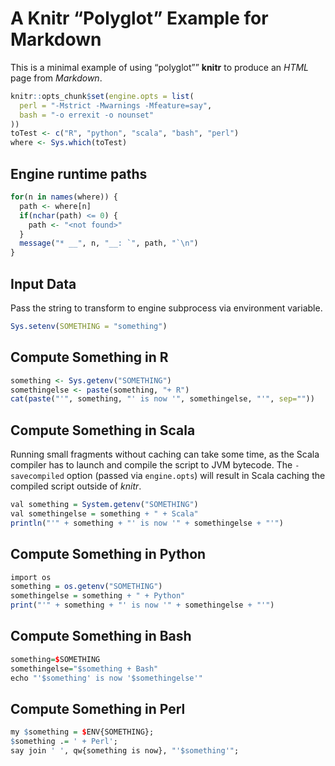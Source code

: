 # A Knitr "Polyglot" Example for Markdown

This is a minimal example of using "polyglot"" **knitr** to produce an _HTML_ page from _Markdown_.

```r
knitr::opts_chunk$set(engine.opts = list(
  perl = "-Mstrict -Mwarnings -Mfeature=say",
  bash = "-o errexit -o nounset"
))
toTest <- c("R", "python", "scala", "bash", "perl")
where <- Sys.which(toTest)
```

## Engine runtime paths

```r
for(n in names(where)) {
  path <- where[n]
  if(nchar(path) <= 0) {
    path <- "<not found>"
  }
  message("* __", n, "__: `", path, "`\n")
}
```

## Input Data

Pass the string to transform to engine subprocess via environment variable.

```r
Sys.setenv(SOMETHING = "something")
```

## Compute Something in R

```r
something <- Sys.getenv("SOMETHING")
somethingelse <- paste(something, "+ R")
cat(paste("'", something, "' is now '", somethingelse, "'", sep=""))
```

## Compute Something in Scala

Running small fragments without caching can take some time, as the Scala compiler has to launch and compile the script to JVM bytecode. The `-savecompiled` option (passed via `engine.opts`) will result in Scala caching the compiled script outside of _knitr_.

```r
val something = System.getenv("SOMETHING")
val somethingelse = something + " + Scala"
println("'" + something + "' is now '" + somethingelse + "'")
```

## Compute Something in Python

```r
import os
something = os.getenv("SOMETHING")
somethingelse = something + " + Python"
print("'" + something + "' is now '" + somethingelse + "'")
```

## Compute Something in Bash

```r
something=$SOMETHING
somethingelse="$something + Bash"
echo "'$something' is now '$somethingelse'"
```

## Compute Something in Perl

```r
my $something = $ENV{SOMETHING};
$something .= ' + Perl';
say join ' ', qw{something is now}, "'$something'";
```
